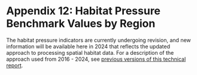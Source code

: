 # Appendix 12: Habitat Pressure Benchmark Values by Region {#appendix-12 .unnumbered}

The habitat pressure indicators are currently undergoing revision, and new information will be available here in 2024 that reflects the updated approach to processing spatial habitat data. For a description of the approach used from 2016 - 2024, see [previous versions of this technical report](https://salmonwatersheds.ca/document/lib_475/).
